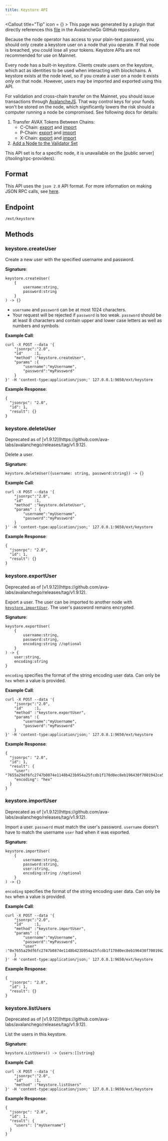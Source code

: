 ```yaml
---
title: Keystore API
---
```


<Callout title="Tip" icon = {<BadgeCheck className="size-5 text-card" fill="green" />} >
This page was generated by a plugin that directly references this [file](https://github.com/ava-labs/avalanchego/tree/master/api/keystore/service.md) in the AvalancheGo GitHub repository.
</Callout>

<Callout type="warn">
Because the node operator has access to your plain-text password, you should only create a keystore user on a node that you operate. If that node is breached, you could lose all your tokens. Keystore APIs are not recommended for use on Mainnet.
</Callout>

Every node has a built-in keystore. Clients create users on the keystore, which act as identities to be used when interacting with blockchains. A keystore exists at the node level, so if you create a user on a node it exists _only_ on that node. However, users may be imported and exported using this API.

For validation and cross-chain transfer on the Mainnet, you should issue transactions through [AvalancheJS](/tooling/avalanche-js). That way control keys for your funds won't be stored on the node, which significantly lowers the risk should a computer running a node be compromised. See following docs for details:

1. Transfer AVAX Tokens Between Chains:    
    - C-Chain: [export](https://github.com/ava-labs/avalanchejs/blob/master/examples/c-chain/export.ts) and [import](https://github.com/ava-labs/avalanchejs/blob/master/examples/c-chain/import.ts)
    - P-Chain: [export](https://github.com/ava-labs/avalanchejs/blob/master/examples/p-chain/export.ts) and [import](https://github.com/ava-labs/avalanchejs/blob/master/examples/p-chain/import.ts)
    - X-Chain: [export](https://github.com/ava-labs/avalanchejs/blob/master/examples/x-chain/export.ts) and [import](https://github.com/ava-labs/avalanchejs/blob/master/examples/x-chain/import.ts)
2. [Add a Node to the Validator Set](/nodes/validate/node-validator)
    
<Callout title="Note">
This API set is for a specific node, it is unavailable on the [public server](/tooling/rpc-providers).
</Callout>

## Format

This API uses the `json 2.0` API format. For more information on making JSON RPC calls, see [here](/api-reference/standards/guides/issuing-api-calls).

## Endpoint

```
/ext/keystore
```

## Methods

### keystore.createUser

Create a new user with the specified username and password.

**Signature**:

```
keystore.createUser(
    {
        username:string,
        password:string
    }
) -> {}
```

- `username` and `password` can be at most 1024 characters.
- Your request will be rejected if `password` is too weak. `password` should be at least 8 characters and contain upper and lower case letters as well as numbers and symbols.

**Example Call**:

```
curl -X POST --data '{
    "jsonrpc":"2.0",
    "id"     :1,
    "method" :"keystore.createUser",
    "params" :{
        "username":"myUsername",
        "password":"myPassword"
    }
}' -H 'content-type:application/json;' 127.0.0.1:9650/ext/keystore
```

**Example Response**:

```
{
  "jsonrpc": "2.0",
  "id": 1,
  "result": {}
}
```

### keystore.deleteUser

<Callout type="warn">
    Deprecated as of [v1.9.12](https://github.com/ava-labs/avalanchego/releases/tag/v1.9.12).
</Callout>

Delete a user.

**Signature**:

```
keystore.deleteUser({username: string, password:string}) -> {}
```

**Example Call**:

```
curl -X POST --data '{
    "jsonrpc":"2.0",
    "id"     :1,
    "method" :"keystore.deleteUser",
    "params" : {
        "username":"myUsername",
        "password":"myPassword"
    }
}' -H 'content-type:application/json;' 127.0.0.1:9650/ext/keystore
```

**Example Response**:

```
{
  "jsonrpc": "2.0",
  "id": 1,
  "result": {}
}
```

### keystore.exportUser

<Callout type="warn">
Deprecated as of [v1.9.12](https://github.com/ava-labs/avalanchego/releases/tag/v1.9.12).
</Callout>

Export a user. The user can be imported to another node with [`keystore.importUser`](/api-reference/keystore-api#keystoreimportuser). The user's password remains encrypted.

**Signature**:

```
keystore.exportUser(
    {
        username:string,
        password:string,
        encoding:string //optional
    }
) -> {
    user:string,
    encoding:string
}
```

`encoding` specifies the format of the string encoding user data. Can only be `hex` when a value is provided.

**Example Call**:

```
curl -X POST --data '{
    "jsonrpc":"2.0",
    "id"     :1,
    "method" :"keystore.exportUser",
    "params" :{
        "username":"myUsername",
        "password":"myPassword"
    }
}' -H 'content-type:application/json;' 127.0.0.1:9650/ext/keystore
```

**Example Response**:

```
{
  "jsonrpc": "2.0",
  "id": 1,
  "result": {
    "user": "7655a29df6fc2747b0874e1148b423b954a25fcdb1f170d0ec8eb196430f7001942ce55b02a83b1faf50a674b1e55bfc00000000",
    "encoding": "hex"
  }
}
```

### keystore.importUser

<Callout type="warn">
Deprecated as of [v1.9.12](https://github.com/ava-labs/avalanchego/releases/tag/v1.9.12).
</Callout>

Import a user. `password` must match the user's password. `username` doesn't have to match the username `user` had when it was exported.

**Signature**:

```
keystore.importUser(
    {
        username:string,
        password:string,
        user:string,
        encoding:string //optional
    }
) -> {}
```

`encoding` specifies the format of the string encoding user data. Can only be `hex` when a value is provided.

**Example Call**:

```
curl -X POST --data '{
    "jsonrpc":"2.0",
    "id"     :1,
    "method" :"keystore.importUser",
    "params" :{
        "username":"myUsername",
        "password":"myPassword",
        "user"    :"0x7655a29df6fc2747b0874e1148b423b954a25fcdb1f170d0ec8eb196430f7001942ce55b02a83b1faf50a674b1e55bfc000000008cf2d869"
    }
}' -H 'content-type:application/json;' 127.0.0.1:9650/ext/keystore
```

**Example Response**:

```
{
  "jsonrpc": "2.0",
  "id": 1,
  "result": {}
}
```

### keystore.listUsers

<Callout type="warn">
Deprecated as of [v1.9.12](https://github.com/ava-labs/avalanchego/releases/tag/v1.9.12).
</Callout>

List the users in this keystore.

**Signature**:

```
keystore.ListUsers() -> {users:[]string}
```

**Example Call**:

```
curl -X POST --data '{
    "jsonrpc":"2.0",
    "id"     :1,
    "method" :"keystore.listUsers"
}' -H 'content-type:application/json;' 127.0.0.1:9650/ext/keystore
```

**Example Response**:

```
{
  "jsonrpc": "2.0",
  "id": 1,
  "result": {
    "users": ["myUsername"]
  }
}
```
